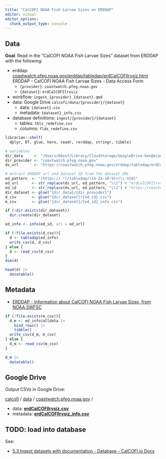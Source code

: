 ```yaml
---
title: "CalCOFI NOAA Fish Larvae Sizes on ERDDAP"
editor: visual
editor_options: 
  chunk_output_type: console
---
```


## Data

**Goal**: Read in the "CalCOFI NOAA Fish Larvae Sizes" dataset from ERDDAP with the following:

- erddap: [coastwatch.pfeg.noaa.gov/erddap/tabledap/erdCalCOFIlrvsiz.html](https://coastwatch.pfeg.noaa.gov/erddap/tabledap/erdCalCOFIlrvsiz.html)\
  ERDDAP - CalCOFI NOAA Fish Larvae Sizes - Data Access Form
  - `{provider}`: `coastwatch.pfeg.noaa.gov`
  - `{dataset}`: `erdCalCOFIlrvsiz`
- workflow: `ingest_{provider}_{dataset}.qmd`
- data: Google Drive `calcofi/data/{provider}/{dataset}`
  - data: `{dataset}.csv`
  - metadata: `{dataset}_info.csv`
- database definitions: `ingest/{provider}/{dataset}`
  - tables: `tbls_redefine.csv`
  - columns: `flds_redefine.csv`

```r
librarian::shelf(
  dplyr, DT, glue, here, readr, rerddap, stringr, tibble)

# variables
dir_data     <- "/Users/bbest/Library/CloudStorage/GoogleDrive-ben@ecoquants.com/My Drive/projects/calcofi/data" 
dir_provider <- "coastwatch.pfeg.noaa.gov"
ds_url       <- "https://coastwatch.pfeg.noaa.gov/erddap/tabledap/erdCalCOFIlrvsiz.html"

# extract ERDDAP url and dataset ID from the dataset URL
ed_pattern  <- "(https://.*)/tabledap/([A-Za-z0-9]+)\\.html"
ed_url      <- str_replace(ds_url, ed_pattern, "\\1") # "erdCalCOFIlrvsiz"
ed_id       <- str_replace(ds_url, ed_pattern, "\\2") # "https://coastwatch.pfeg.noaa.gov/erddap"
dir_dataset <- glue("{dir_data}/{dir_provider}")
d_csv       <- glue("{dir_dataset}/{ed_id}.csv")
m_csv       <- glue("{dir_dataset}/{ed_id}_info.csv")

if (!dir.exists(dir_dataset))
  dir.create(dir_dataset)

ed_info <- info(ed_id, url = ed_url)

if (!file.exists(d_csv)){
  d <- tabledap(ed_info)
  write_csv(d, d_csv)
} else {
  d <- read_csv(d_csv)
}
dim(d)

head(d) |> 
  datatable()
```

## Metadata

- [ERDDAP - Information about CalCOFI NOAA Fish Larvae Sizes, from NOAA SWFSC](https://coastwatch.pfeg.noaa.gov/erddap/info/erdCalCOFIlrvsiz/index.html)

```r
if (!file.exists(m_csv)){
  d_m <- ed_info$alldata |> 
    bind_rows() |> 
    tibble()
  write_csv(d_m, m_csv)
} else {
  d_m <- read_csv(m_csv)
}

d_m |> 
  datatable()
```

## Google Drive

Output CSVs in Google Drive: 

[calcofi](https://drive.google.com/drive/folders/13pWB5x59WSBR0mr9jJjkx7rri9hlUsMv) / [data](https://drive.google.com/drive/folders/1xxdWa4mWkmfkJUQsHxERTp9eBBXBMbV7) / [coastwatch.pfeg.noaa.gov](https://drive.google.com/drive/folders/1PDzCCpdSD4aBwpa7AZv2FNO1-pZg_WwP) / 

- data: [**erdCalCOFIlrvsiz.csv**](https://drive.google.com/file/d/1YkWJK8aUlDuP2hm5BszR4a82hzAogr0G/view?usp=drive_link)
- metadata: [**erdCalCOFIlrvsiz_info.csv**](https://drive.google.com/open?id=1GVgoMWbmC7iL0ULqDwFimCLCd3cs61N2&usp=drive_fs)

## TODO: load into database

See:

- [5.3 Ingest datasets with documentation - Database – CalCOFI.io Docs](https://calcofi.io/docs/db.html#ingest-datasets-with-documentation)

